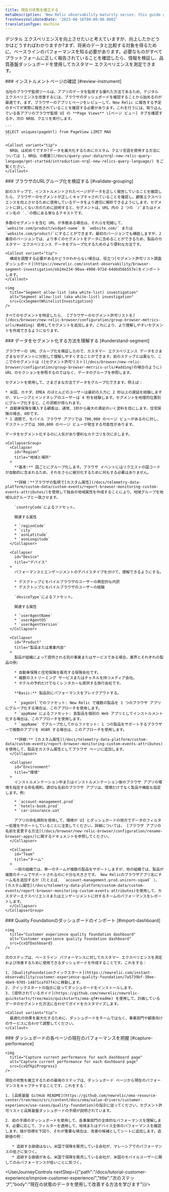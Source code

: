 ```yaml
---
title: 現在の状態を確立する
metaDescription: 'New Relic observability maturity series: this guide gives you a quality foundation for optimizing your web application''s performance to improve your customer experience.'
freshnessValidatedDate: '2023-08-16T00:00:00.000Z'
translationType: machine
---
```





デジタル エクスペリエンスを向上させたいと考えていますが、向上したかどうかはどうすればわかりますか?まず、将来のデータと比較する対象を得るために、ベースラインのパフォーマンスを知る必要があります。必要なものがすべてプラットフォームに正しく報告されていることを確認したら、情報を検証し、品質基盤ダッシュボードを使用してカスタマー エクスペリエンスを測定できます。

<Steps>
  <Step>
    ### インストルメントページの確認 [#review-instrument]

    当社のブラウザ監視ツールは、アプリのデータを監視する優れた方法であるため、デジタル エクスペリエンスを改善するには、ブラウザのダッシュボードを確認することから始めるのが最適です。まず、ブラウザーのアプリとページをレビューして、New Relic に報告する予定のすべてが実際に報告されていることを確認する必要があります。これを行うには、取り込んでいる各アプリのブラウザ監視 UI の **Page Views** \[ページ ビュー] タブを確認するか、次の NRQL クエリを実行します。

    ```
    SELECT uniques(pageUrl) from PageView LIMIT MAX 
    ```

    <Callout variant="tip">
      NRQL は初めてですか?データを最大化するためにカスタム クエリ言語を使用する方法については [、NRQL の概要](/docs/query-your-data/nrql-new-relic-query-language/get-started/introduction-nrql-new-relics-query-language/) をご覧ください。
    </Callout>
  </Step>

  <Step>
    ### ブラウザのURLグループ化を検証する [#validate-grouping]

    前のステップで、インストルメントされたページがデータを正しく報告していることを確認したら、ブラウザーのセグメントが正しくキャプチャされていることを確認し、顧客エクスペリエンスを向上させるために使用しているデータをより適切に解析できるようにします。セグメントに詳しくない方のために説明すると、セグメントは、URL 内の 2 つの `/`またはドメイン名の `.`の間にある単なるテキストです。

    多数のセグメントを含む URL が多数ある場合は、それらを短縮して、 `website.com/product/widget-name` を `website.com/` または `website.com/product/`にすることができます。最初のバージョンでも機能しますが、2 番目のバージョンでは、より多くのセグメントをデータに含めることができるため、製品のカスタマー エクスペリエンス データをグループ化するためのより便利な方法です。

    <Callout variant="tip">
      構成を調整する必要があるかどうかわからない場合は、役立つ[セグメント許可リスト調査ダッシュボード](https://newrelic.com/instant-observability/browser-segment-investigation/eb24e234-90aa-4908-972d-64d6d56b557e)をインポートします。
    </Callout>

    <img
      title="Segment allow-list (aka white-list) investigation"
      alt="Segment allow-list (aka white-list) investigation"
      src={cxSegmentWhitelistInvestigation}
    />

    すべてのセグメントを特定したら、 [ブラウザーのセグメント許可リストを](/docs/browser/new-relic-browser/configuration/group-browser-metrics-urls/#adding) 使用してセグメントを追加します。これにより、より理解しやすいセグメントを作成できるようになります。  

  </Step>

  <Step>
    ### データをセグメント化する方法を理解する [#understand-segment]

    ブラウザーの URL グループ化を検証したので、カスタマー エクスペリエンス データをさまざまなセグメントに分割して理解しやすくすることができます。前のステップとは異なり、ここでのセグメントは ([セグメント許可リスト](/docs/browser/new-relic-browser/configuration/group-browser-metrics-urls/#adding)の場合のように) URL のセクションを参照するのではなく、データのグループを参照します。

    セグメントを使用して、さまざまな方法でデータをグループ化できます。例えば：

    * 米国、カナダ、EMEA のほとんどのユーザーは最初の入力に 2 秒以上の遅延を経験しますが、マレーシアとインドネシアのユーザーは 4 秒を経験します。セグメントを地理的位置別にグループ化すると、この洞察が得られます。
    * 自動車保険を購入する顧客は、通常、1秒から最大の満足のいく塗料を目にします。住宅保険の場合、4秒です。
    * 1 週間で、モバイル ブラウザ アプリでは 700,000 のページ ビューがあるのに対し、デスクトップでは 300,000 のページ ビューが発生する可能性があります。

    データをセグメント化するのに人気があり便利なカテゴリを次に示します。

    <CollapserGroup>
      <Collapser
        id="Region"
        title="地域と場所"
      >
        **基本:** 国ごとにグループ化します。ブラウザ イベントにはリクエストの国コードが自動的に含まれるため、それをさらに細分化するために何もする必要はありません。

        **詳細：**ブラウザの監視で[カスタム属性](/docs/telemetry-data-platform/custom-data/custom-events/report-browser-monitoring-custom-events-attributes/)を使用して独自の地域属性を作成することにより、地域グループを地域SLOグループと一致させます。

        `countryCode`によるファセット。

        関連する属性

        * `regionCode`
        * `city`
        * `asnLatitude`
        * `asnLongitude`
      </Collapser>

      <Collapser
        id="Device"
        title="デバイス"
      >
        パフォーマンスとエンゲージメントのデバイスタイプを分けて、理解できるようにする。

        * デスクトップとモバイルブラウザのユーザーの典型的な内訳
        * デスクトップとモバイルブラウザのユーザーの経験

        `deviceType`によるファセット。

        関連する属性

        * `userAgentName`
        * `userAgentOS`
        * `userAgentVersion`
      </Collapser>

      <Collapser
        id="Product"
        title="製品または事業内容"
      >
        製品が組織によって提供される別の事業またはサービスである場合。業界とそれぞれの製品の例:

        * 自動車保険と住宅保険を販売する保険会社です。
        * 複数のストリーミング サービスまたはチャネルを持つメディア会社。
        * ホテルの予約だけでなくレンタカーも提供する旅行会社です。

        **Basic:** 製品別にパフォーマンスをブレイクアウトする。

        * `pageUrl`でのファセット: New Relic で複数の製品を 1 つのブラウザ アプリにグループ化する場合は、このアプローチを使用します。
        * `appName`によるファセット: 各製品を個別の Web アプリとしてインストルメント化する場合は、このアプローチを使用します。
        * `appName` でグループ化してからファセット: 1 つの製品をサポートするブラウザーで複数のアプリを HSBR する場合は、このアプローチを使用します。

        **詳細:** [カスタム属性](/docs/telemetry-data-platform/custom-data/custom-events/report-browser-monitoring-custom-events-attributes)を使用して、製品をカスタム属性としてブラウザ ページに追加します。
      </Collapser>

      <Collapser
        id="Environment"
        title="環境"
      >
        インストルメンテーション中またはインストルメンテーション後のブラウザ アプリの環境を指定する命名規則。適切な名前のブラウザ アプリは、環境だけでなく製品や機能も指定します。例:

        * `account-management.prod`
        * `hotels-book.prod`
        * `car-insurance.uat`

        アプリの命名規則を使用して、環境が UI とダッシュボードの両方でデータのフィルター処理をサポートしていることに注意してください。詳細については、 [ブラウザ アプリの名前を変更する方法](/docs/browser/new-relic-browser/configuration/rename-browser-apps/)に関するドキュメントを参照してください。
      </Collapser>

      <Collapser
        id="Team"
        title="チーム"
      >
        一部の組織では、単一のチームが複数の製品をサポートしますが、他の組織では、製品が複数のチームでサポートされるのに十分な大きさです。 New Relicのブラウザアプリ名にチーム名を追加するか（たとえば、 `account-management.prod.unicorn-squad` ）、 [カスタム属性](/docs/telemetry-data-platform/custom-data/custom-events/report-browser-monitoring-custom-events-attributes)を使用して、カスタマーエクスペリエンスまたはエンゲージメントに対するチームのパフォーマンスをレポートします。
      </Collapser>
    </CollapserGroup>
  </Step>

  <Step>
    ### Quality Foundationのダッシュボードのインポート [#import-dashboard]

    <img
      title="Customer experience quality foundation dashboard"
      alt="Customer experience quality foundation dashboard"
      src={cxQfDashboard}
    />

    次のステップは、ベースライン パフォーマンスに対してカスタマー エクスペリエンスを測定および改善するために使用できるダッシュボードを作成することです。これをする：

    1. [QualityFoundationクイックスタート](https://newrelic.com/instant-observability/customer-experience-quality-foundation/7a5739bf-30ee-4be9-9705-14871cafd7f4)に移動します。
    2. クイックスタートの指示に従ってダッシュボードをインストールします。
    3. [提供されているガイド](https://github.com/newrelic/newrelic-quickstarts/tree/main/quickstarts/oma-qf#readme) を使用して、計画しているデータのセグメント化方法に合わせてガイドをカスタマイズします。

    <Callout variant="tip">
      最適化の効果を最大化するために、ダッシュボードをチームではなく、事業部門や顧客向けのサービスに合わせて調整してください。
    </Callout>
  </Step>

  <Step>
    ### ダッシュボードの各ページの現在のパフォーマンスを把握 [#capture-performance]

    <img
      title="Capture current performance for each dashboard page"
      alt="Capture current performance for each dashboard page"
      src={cxQfKpiProgress}
    />

    現在の状態を確立するための最後のステップは、ダッシュボード ページから現在のパフォーマンスをキャプチャすることです。これをする：

    1. [品質基盤 GitHub README](https://github.com/newrelic/oma-resource-center/tree/main/src/content/docs/oma/value-drivers/customer-experience/use-cases/quality-foundation)の指示に従ってください。セグメント許可リストと品質基盤ダッシュボードの手順が説明されています。

    2. 前の手順のダッシュボードを使用して、各事業部門の全体的なパフォーマンスを理解します。必要に応じて、フィルターを適用して、地域またはデバイス全体のパフォーマンスを確認します。値が目標を下回り、それが重要な場合は、改善の候補としてシートに追加します。追跡値の例：

       * 追跡する価値はない。米国で保険を販売している会社が、マレーシアでのパフォーマンスの低さに気づく。
       * 追跡する価値がある。米国で保険を販売している会社が、米国のモバイルユーザーに関してのみパフォーマンスが低いことに気づく。
  </Step>
</Steps>

<UserJourneyControls nextStep={{"path":"/docs/tutorial-customer-experience/improve-customer-experience/","title":"次のステップ","body":"現在の状態のデータを使用して改善する方法を学びます"}}/>